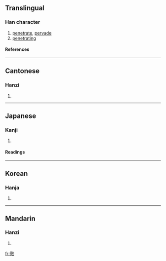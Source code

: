 {{see|彻}}

==Translingual==
===Han character===
{{Han char|rn=60|rad=彳|as=12|sn=15|four=2824<sub>0</sub>|canj=竹人卜月大 (HOYBK)}}
# [[penetrate]], [[pervade]]
# [[penetrating]]
====References====
{{Han ref|kx=0371.100|dkj=10245|dj=0698.060|hdz=20844.070|uh=5FB9|ud=24505|bh=B9FD|bd=47613}}
----
==Cantonese==
===Hanzi===
{{yue-hanzi|jyut=|y=chit3}}
# {{defn|Cantonese}}
----
==Japanese==
===Kanji===
{{ja-kanji|grade=c|rs=彳12}}
# {{defn|Japanese}} 
====Readings====
{{ja-readings|on=[[てつ]] (tetsu)|kun=[[とおる]] (tooru)}}
----
==Korean==
===Hanja===
{{ko-hanja|hangeul=철|eumhun=|rv=cheol|mr=ch'ŏl|y=chel}}
# {{defn|Korean}}
----
==Mandarin==
===Hanzi===
{{cmn-hanzi|sim=彻|pin=[[chè]] ([[che4]])|wg=ch'e<sup>4</sup>}}
# {{defn|Mandarin}}

[[fr:徹]]
